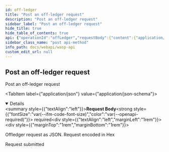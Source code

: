 ```yaml
---
id: off-ledger
title: "Post an off-ledger request"
description: "Post an off-ledger request"
sidebar_label: "Post an off-ledger request"
hide_title: true
hide_table_of_contents: true
api: {"operationId":"offLedger","requestBody":{"content":{"application/json":{"schema":{"example":{"request":"Hex string","chainId":"chainId"},"properties":{"chainId":{"description":"The chain id","format":"string","type":"string","xml":{"name":"ChainID"}},"request":{"description":"Offledger Request (Hex)","example":"Hex string","format":"string","type":"string","xml":{"name":"Request"}}},"required":["chainId","request"],"type":"object","xml":{"name":"OffLedgerRequest"}}}},"description":"Offledger request as JSON. Request encoded in Hex","required":true},"responses":{"202":{"content":{},"description":"Request submitted"}},"security":[{"Authorization":[]}],"tags":["requests"],"x-codegen-request-body-name":"","description":"Post an off-ledger request","method":"post","path":"/requests/offledger","servers":[{"url":"/"}],"securitySchemes":{"Authorization":{"description":"JWT Token","in":"header","name":"Authorization","type":"apiKey"}},"jsonRequestBodyExample":{"request":"Hex string","chainId":"chainId"},"info":{"description":"REST API for the Wasp node","title":"Wasp API","version":"0"},"postman":{"name":"Post an off-ledger request","description":{"type":"text/plain"},"url":{"path":["requests","offledger"],"host":["{{baseUrl}}"],"query":[],"variable":[]},"header":[{"key":"Content-Type","value":"application/json"}],"method":"POST","body":{"mode":"raw","raw":"\"\"","options":{"raw":{"language":"json"}}},"auth":{"type":"apikey","apikey":[{"type":"any","value":"Authorization","key":"key"},{"type":"any","value":"<API Key>","key":"value"},{"type":"any","value":"header","key":"in"}]}}}
sidebar_class_name: "post api-method"
info_path: docs/webapi/wasp-api
custom_edit_url: null
---
```



## Post an off-ledger request



Post an off-ledger request

<MimeTabs><TabItem label={"application/json"} value={"application/json-schema"}><details style={{}} data-collapsed={false} open={true}><summary style={{"textAlign":"left"}}><strong>Request Body</strong><strong style={{"fontSize":"var(--ifm-code-font-size)","color":"var(--openapi-required)"}}> required</strong></summary><div style={{"textAlign":"left","marginLeft":"1rem"}}><div style={{"marginTop":"1rem","marginBottom":"1rem"}}>

Offledger request as JSON. Request encoded in Hex

</div></div><ul style={{"marginLeft":"1rem"}}><SchemaItem collapsible={false} name={"chainId"} required={true} schemaName={"string"} qualifierMessage={undefined} schema={{"description":"The chain id","format":"string","type":"string","xml":{"name":"ChainID"}}}></SchemaItem><SchemaItem collapsible={false} name={"request"} required={true} schemaName={"string"} qualifierMessage={undefined} schema={{"description":"Offledger Request (Hex)","example":"Hex string","format":"string","type":"string","xml":{"name":"Request"}}}></SchemaItem></ul></details></TabItem></MimeTabs><div><ApiTabs><TabItem label={"202"} value={"202"}><div>

Request submitted

</div><div></div></TabItem></ApiTabs></div>
      